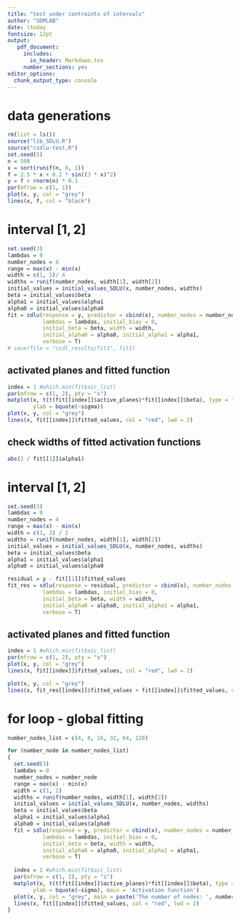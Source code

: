---
title: "test under contraints of intervals"
author: "SDMLAB"
date: \today
fontsize: 12pt
output:
   pdf_document:
     includes:
       in_header: Markdown.tex
     number_sections: yes
editor_options: 
  chunk_output_type: console
---

# data generations
```{r, echo=FALSE, results='hide', message=FALSE, warning=FALSE, fig.align='center', fig.width=5, fig.height=5}
rm(list = ls())
source("lib_SDLU.R")
source("csdlu-test.R")
set.seed(5)
n = 500
x = sort(runif(n, 0, 1))
f = 2.5 * x + 0.2 * sin((3 * x)^2)
y = f + rnorm(n) * 0.1
par(mfrow = c(1, 1))
plot(x, y, col = "grey")
lines(x, f, col = "black")
```


# interval $[1, 2]$
```{r, echo=FALSE, results='hide', message=FALSE, warning=FALSE, fig.align='center', fig.width=7, fig.height=4}
set.seed(3)
lambdas = 0
number_nodes = 8
range = max(x) - min(x)
width = c(1, 2)/ 4
widths = runif(number_nodes, width[1], width[2])
initial_values = initial_values_SDLU(x, number_nodes, widths)
beta = initial_values$beta
alpha1 = initial_values$alpha1
alpha0 = initial_values$alpha0
fit = sdlu(response = y, predictor = cbind(x), number_nodes = number_nodes, 
           lambdas = lambdas, initial_bias = 0, 
           initial_beta = beta, width = width,
           initial_alpha0 = alpha0, initial_alpha1 = alpha1, 
           verbose = T)
# save(file = "csdl_results/fit1", fit1)
```

## activated planes and fitted function
```{r, echo=FALSE, results='hide', message=FALSE, warning=FALSE, fig.align='center', fig.width=7, fig.height=3.5}
index = 1 #which.min(fit$aic_list)
par(mfrow = c(1, 2), pty = "s")
matplot(x, t(t(fit[[index]]$active_planes)*fit[[index]]$beta), type = "l", lty = 1,
        ylab = bquote(~sigma))
plot(x, y, col = "grey")
lines(x, fit[[index]]$fitted_values, col = "red", lwd = 2)
```

## check widths of fitted activation functions
```{r echo=FALSE}
abs(2 / fit[[1]]$alpha1)
```


# interval $[1, 2]$
```{r, echo=FALSE, results='hide', message=FALSE, warning=FALSE, fig.align='center', fig.width=7, fig.height=4}
set.seed(3)
lambdas = 0
number_nodes = 4
range = max(x) - min(x)
width = c(1, 2) / 2
widths = runif(number_nodes, width[1], width[2])
initial_values = initial_values_SDLU(x, number_nodes, widths)
beta = initial_values$beta
alpha1 = initial_values$alpha1
alpha0 = initial_values$alpha0

residual = y - fit[[1]]$fitted_values
fit_res = sdlu(response = residual, predictor = cbind(x), number_nodes = number_nodes, 
           lambdas = lambdas, initial_bias = 0, 
           initial_beta = beta, width = width,
           initial_alpha0 = alpha0, initial_alpha1 = alpha1, 
           verbose = T)
```

## activated planes and fitted function
```{r, echo=FALSE, results='hide', message=FALSE, warning=FALSE, fig.align='center', fig.width=7, fig.height=3.5}
index = 1 #which.min(fit$aic_list)
par(mfrow = c(1, 2), pty = "s")
plot(x, y, col = "grey")
lines(x, fit[[index]]$fitted_values, col = "red", lwd = 2)

plot(x, y, col = "grey")
lines(x, fit_res[[index]]$fitted_values + fit[[index]]$fitted_values, col = "blue", lwd = 2)
```


# for loop - global fitting
```{r, echo=FALSE, results='hide', message=FALSE, warning=FALSE, fig.align='center', fig.width=7, fig.height=3.5}
number_nodes_list = c(4, 8, 16, 32, 64, 128)

for (number_node in number_nodes_list)
{
  set.seed(3)
  lambdas = 0
  number_nodes = number_node
  range = max(x) - min(x)
  width = c(1, 2) 
  widths = runif(number_nodes, width[1], width[2])
  initial_values = initial_values_SDLU(x, number_nodes, widths)
  beta = initial_values$beta
  alpha1 = initial_values$alpha1
  alpha0 = initial_values$alpha0
  fit = sdlu(response = y, predictor = cbind(x), number_nodes = number_nodes, 
           lambdas = lambdas, initial_bias = 0, 
           initial_beta = beta, width = width,
           initial_alpha0 = alpha0, initial_alpha1 = alpha1, 
           verbose = T)
  
  index = 1 #which.min(fit$aic_list)
  par(mfrow = c(1, 2), pty = "s")
  matplot(x, t(t(fit[[index]]$active_planes)*fit[[index]]$beta), type = "l", lty = 1,
        ylab = bquote(~sigma), main = 'Activation function')
  plot(x, y, col = "grey", main = paste('The number of nodes: ', number_nodes))
  lines(x, fit[[index]]$fitted_values, col = "red", lwd = 2)
}
```

